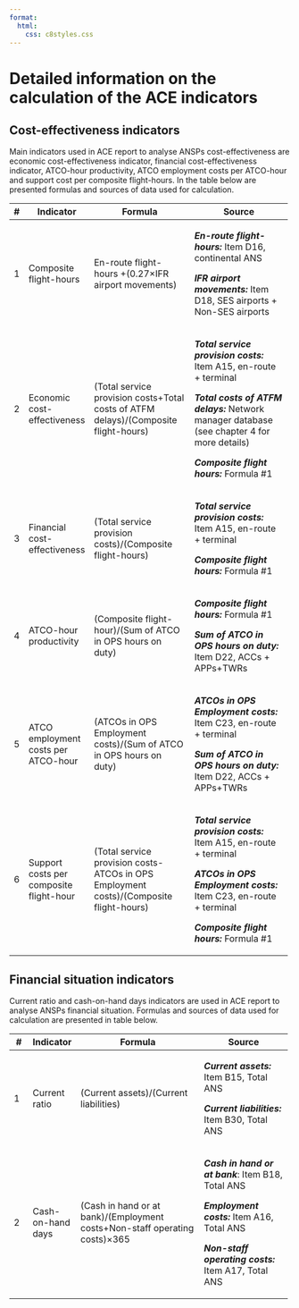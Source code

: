 ```yaml
---
format:
  html: 
    css: c8styles.css
---
```


# Detailed information on the calculation of the ACE indicators

## Cost-effectiveness indicators

Main indicators used in ACE report to analyse ANSPs cost-effectiveness are economic cost-effectiveness indicator, financial cost-effectiveness indicator, ATCO-hour productivity, ATCO employment costs per ATCO-hour and support cost per composite flight-hours. In the table below are presented formulas and sources of data used for calculation.

+------------+-----------------------------------------+----------------------------------------------------------------------------------------+---------------------------------------------------------------------------------------------+
| \#         | Indicator                               | Formula                                                                                | Source                                                                                      |
+============+=========================================+========================================================================================+=============================================================================================+
| 1          | Composite flight-hours                  | En-route flight-hours +(0.27×IFR airport movements)                                    | ***En-route flight-hours:*** Item D16, continental ANS                                      |
|            |                                         |                                                                                        |                                                                                             |
|            |                                         |                                                                                        | ***IFR airport movements:*** Item D18, SES airports + Non-SES airports                      |
+------------+-----------------------------------------+----------------------------------------------------------------------------------------+---------------------------------------------------------------------------------------------+
| 2          | Economic cost-effectiveness             | (Total service provision costs+Total costs of ATFM delays)/(Composite flight-hours)    | ***Total service provision costs:*** Item A15, en-route + terminal                          |
|            |                                         |                                                                                        |                                                                                             |
|            |                                         |                                                                                        | ***Total costs of ATFM delays:*** Network manager database (see chapter 4 for more details) |
|            |                                         |                                                                                        |                                                                                             |
|            |                                         |                                                                                        | ***Composite flight hours:*** Formula #1                                                    |
+------------+-----------------------------------------+----------------------------------------------------------------------------------------+---------------------------------------------------------------------------------------------+
| 3          | Financial cost-effectiveness            | (Total service provision costs)/(Composite flight-hours)                               | ***Total service provision costs:*** Item A15, en-route + terminal                          |
|            |                                         |                                                                                        |                                                                                             |
|            |                                         |                                                                                        | ***Composite flight hours:*** Formula #1                                                    |
+------------+-----------------------------------------+----------------------------------------------------------------------------------------+---------------------------------------------------------------------------------------------+
| 4          | ATCO-hour productivity                  | (Composite flight-hour)/(Sum of ATCO in OPS hours on duty)                             | ***Composite flight hours:*** Formula #1                                                    |
|            |                                         |                                                                                        |                                                                                             |
|            |                                         |                                                                                        | ***Sum of ATCO in OPS hours on duty:*** Item D22, ACCs + APPs+TWRs                          |
+------------+-----------------------------------------+----------------------------------------------------------------------------------------+---------------------------------------------------------------------------------------------+
| 5          | ATCO employment costs per ATCO-hour     | (ATCOs in OPS Employment costs)/(Sum of ATCO in OPS hours on duty)                     | ***ATCOs in OPS Employment costs:*** Item C23, en-route + terminal                          |
|            |                                         |                                                                                        |                                                                                             |
|            |                                         |                                                                                        | ***Sum of ATCO in OPS hours on duty:*** Item D22, ACCs + APPs+TWRs                          |
+------------+-----------------------------------------+----------------------------------------------------------------------------------------+---------------------------------------------------------------------------------------------+
| 6          | Support costs per composite flight-hour | (Total service provision costs-ATCOs in OPS Employment costs)/(Composite flight-hours) | ***Total service provision costs:*** Item A15, en-route + terminal                          |
|            |                                         |                                                                                        |                                                                                             |
|            |                                         |                                                                                        | ***ATCOs in OPS Employment costs:*** Item C23, en-route + terminal                          |
|            |                                         |                                                                                        |                                                                                             |
|            |                                         |                                                                                        | ***Composite flight hours:*** Formula #1                                                    |
+------------+-----------------------------------------+----------------------------------------------------------------------------------------+---------------------------------------------------------------------------------------------+

## Financial situation indicators

Current ratio and cash-on-hand days indicators are used in ACE report to analyse ANSPs financial situation. Formulas and sources of data used for calculation are presented in table below.

+-----------+-------------------+----------------------------------------------------------------------------+------------------------------------------------------+
| \#        | Indicator         | Formula                                                                    | Source                                               |
+===========+===================+============================================================================+======================================================+
| 1         | Current ratio     | (Current assets)/(Current liabilities)                                     | ***Current assets:*** Item B15, Total ANS            |
|           |                   |                                                                            |                                                      |
|           |                   |                                                                            | ***Current liabilities:*** Item B30, Total ANS       |
+-----------+-------------------+----------------------------------------------------------------------------+------------------------------------------------------+
| 2         | Cash-on-hand days | (Cash in hand or at bank)/(Employment costs+Non-staff operating costs)×365 | ***Cash in hand or at bank***: Item B18, Total ANS   |
|           |                   |                                                                            |                                                      |
|           |                   |                                                                            | ***Employment costs:*** Item A16, Total ANS          |
|           |                   |                                                                            |                                                      |
|           |                   |                                                                            | ***Non-staff operating costs:*** Item A17, Total ANS |
+-----------+-------------------+----------------------------------------------------------------------------+------------------------------------------------------+
